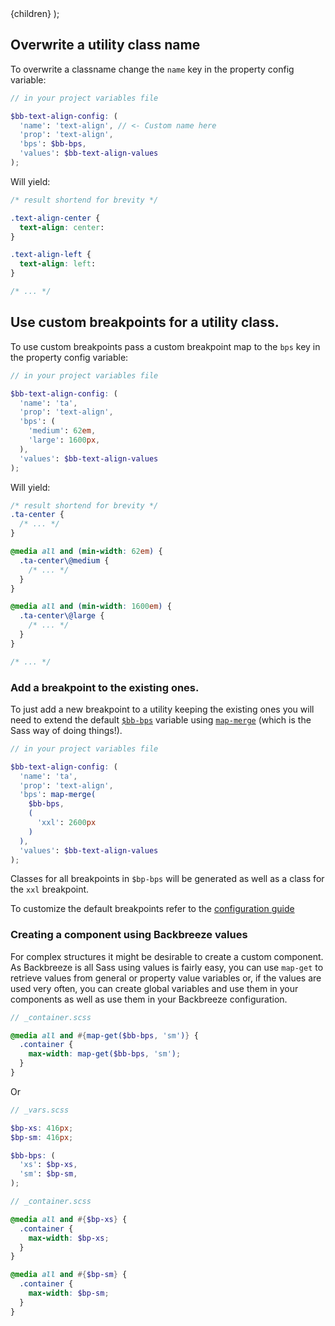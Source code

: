 
  <MdxLayout title="Recipes" subline="Usefull tips to working with Backbreeze">
    {children}
  </MdxLayout>
);

## Overwrite a utility class name

To overwrite a classname change the `name` key in the property config variable:

<!-- prettier-ignore-start -->
```scss
// in your project variables file

$bb-text-align-config: (
  'name': 'text-align', // <- Custom name here
  'prop': 'text-align',
  'bps': $bb-bps,
  'values': $bb-text-align-values
);
```
<!-- prettier-ignore-end -->

Will yield:

```css
/* result shortend for brevity */

.text-align-center {
  text-align: center:
}

.text-align-left {
  text-align: left:
}

/* ... */
```

## Use custom breakpoints for a utility class.

To use custom breakpoints pass a custom breakpoint map to the `bps` key in the property config variable:

<!-- prettier-ignore-start -->
```scss
// in your project variables file

$bb-text-align-config: (
  'name': 'ta',
  'prop': 'text-align',
  'bps': (
    'medium': 62em,
    'large': 1600px,
  ),
  'values': $bb-text-align-values
);
```
<!-- prettier-ignore-end -->

Will yield:

```css
/* result shortend for brevity */
.ta-center {
  /* ... */
}

@media all and (min-width: 62em) {
  .ta-center\@medium {
    /* ... */
  }
}

@media all and (min-width: 1600em) {
  .ta-center\@large {
    /* ... */
  }
}

/* ... */
```

### Add a breakpoint to the existing ones.

To just add a new breakpoint to a utility keeping the existing ones you will need to extend the default [`$bb-bps`](/configuration#bb-bps) variable using [`map-merge`](https://sass-lang.com/documentation/modules/map#merge) (which is the Sass way of doing things!).

<!-- prettier-ignore-start -->
```scss
// in your project variables file

$bb-text-align-config: (
  'name': 'ta',
  'prop': 'text-align',
  'bps': map-merge(
    $bb-bps,
    (
      'xxl': 2600px
    )
  ),
  'values': $bb-text-align-values
);
```
<!-- prettier-ignore-end -->

Classes for all breakpoints in `$bp-bps` will be generated as well as a class for the `xxl` breakpoint.

To customize the default breakpoints refer to the [configuration guide](/configuration#bb-bps)

### Creating a component using Backbreeze values

For complex structures it might be desirable to create a custom component. As Backbreeze is all Sass using values is fairly easy, you can use `map-get` to retrieve values from general or property value variables or, if the values are used very often, you can create global variables and use them in your components as well as use them in your Backbreeze configuration.

```scss
// _container.scss

@media all and #{map-get($bb-bps, 'sm')} {
  .container {
    max-width: map-get($bb-bps, 'sm');
  }
}
```

Or

```scss
// _vars.scss

$bp-xs: 416px;
$bp-sm: 416px;

$bb-bps: (
  'xs': $bp-xs,
  'sm': $bp-sm,
);
```

```scss
// _container.scss

@media all and #{$bp-xs} {
  .container {
    max-width: $bp-xs;
  }
}

@media all and #{$bp-sm} {
  .container {
    max-width: $bp-sm;
  }
}
```

<!--
@TODO
- creating a component
  - container
  - button
-->

<!-- ## Creating a custom utility class

- Buy in / Buy out (ho to incorportate & remove Backbreeze to an existing project)

There are two ways to create custom

- creating a custom utility
  - eg. animation
- use values from general vars in my code / in combination with custom values
- print styles
- Pittfalls: order of configuration == order of class creation
- multi property utility classes -->
